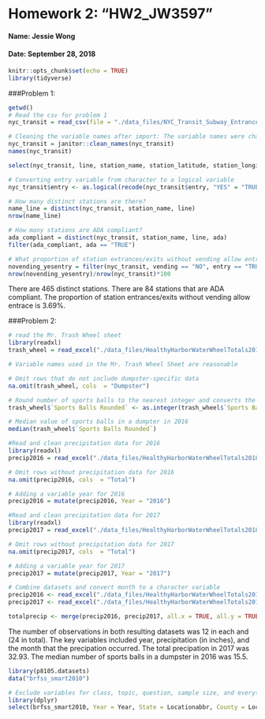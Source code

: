 
# Homework 2: "HW2_JW3597"
#### Name: Jessie Wong
#### Date: September 28, 2018

```r
knitr::opts_chunk$set(echo = TRUE)
library(tidyverse)
```

###Problem 1: 
```r
getwd()
# Read the csv for problem 1
nyc_transit = read_csv(file = "./data_files/NYC_Transit_Subway_Entrance_And_Exit_Data.csv")

# Cleaning the variable names after import: The variable names were changed to lower snake case
nyc_transit = janitor::clean_names(nyc_transit)
names(nyc_transit)  
```

```r

select(nyc_transit, line, station_name, station_latitude, station_longitude, route1, route2, route3, route4, route5, route6, route7, route8, route9, route10, route11, entry, vending, entrance_type, ada)

# Converting entry variable from character to a logical variable 
nyc_transit$entry <- as.logical(recode(nyc_transit$entry, "YES" = "TRUE", "NO" = "FALSE"))

# How many distinct stations are there?
name_line = distinct(nyc_transit, station_name, line)
nrow(name_line)

# How many stations are ADA compliant?
ada_compliant = distinct(nyc_transit, station_name, line, ada)
filter(ada_compliant, ada == "TRUE")

# What proportion of station extrances/exits without vending allow entrance?
novending_yesentry = filter(nyc_transit, vending == "NO", entry == "TRUE")
nrow(novending_yesentry)/nrow(nyc_transit)*100
```
There are 465 distinct stations. There are 84 stations that are ADA compliant. The proportion of station entrances/exits without vending allow entrace is 3.69%.

###Problem 2: 
```r
# read the Mr. Trash Wheel sheet
library(readxl)
trash_wheel = read_excel("./data_files/HealthyHarborWaterWheelTotals2018-7-28.xlsx", sheet = 1, range = "A2:N258")

# Variable names used in the Mr. Trash Wheel Sheet are reasonable

# Omit rows that do not include dumpster-specific data
na.omit(trash_wheel, cols  = "Dumpster")

# Round number of sports balls to the nearest integer and converts the result to an integer variable
trash_wheel$`Sports Balls Rounded` <- as.integer(trash_wheel$`Sports Balls`)

# Median value of sports balls in a dumpter in 2016
median(trash_wheel$`Sports Balls Rounded`)
```

```r
#Read and clean precipitation data for 2016
library(readxl)
precip2016 = read_excel("./data_files/HealthyHarborWaterWheelTotals2018-7-28.xlsx", sheet = 5)

# Omit rows without precipitation data for 2016
na.omit(precip2016, cols  = "Total")

# Adding a variable year for 2016
precip2016 = mutate(precip2016, Year = "2016")

#Read and clean precipitation data for 2017
library(readxl)
precip2017 = read_excel("./data_files/HealthyHarborWaterWheelTotals2018-7-28.xlsx", sheet = 4)

# Omit rows without precipitation data for 2017
na.omit(precip2017, cols  = "Total")

# Adding a variable year for 2017
precip2017 = mutate(precip2017, Year = "2017")

# Combine datasets and convert month to a character variable
precip2016 <- read_excel("./data_files/HealthyHarborWaterWheelTotals2018-7-28.xlsx", sheet = 5)
precip2017 <- read_excel("./data_files/HealthyHarborWaterWheelTotals2018-7-28.xlsx", sheet = 4)

totalprecip <- merge(precip2016, precip2017, all.x = TRUE, all.y = TRUE)
```
The number of observations in both resulting datasets was 12 in each and (24 in total). The key variables included year, precipitation (in inches), and the month that the precipation occurred. The total precipation in 2017 was 32.93. The median number of sports balls in a dumpster in 2016 was 15.5. 

```r
library(p8105.datasets)
data("brfss_smart2010")

# Exclude variables for class, topic, question, sample size, and everything from lower confidence limit to GeoLocation / Format the Data to use appropriate variable names
library(dplyr)
select(brfss_smart2010, Year = Year, State = Locationabbr, County = Locationdesc, Response = Response, Health_Score = Data_value)

```
